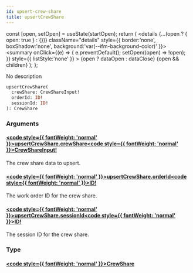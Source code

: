 ```yaml
---
id: upsert-crew-share
title: upsertCrewShare
---
```









  const [open, setOpen] = useState(startOpen);
  return (
    <details {...(open ? { open: true } : {})} className="details" style={{ border:'none', boxShadow:'none', background:'var(--ifm-background-color)' }}>
      <summary
        onClick={(e) => {
          e.preventDefault();
          setOpen((open) => !open);
        }}
        style={{ listStyle:'none' }}
      >
      {open ? dataOpen : dataClose}
      </summary>
      {open && children}
    </details>
  );
};








No description


```graphql
upsertCrewShare(
  crewShare: CrewShareInput!
  orderId: ID!
  sessionId: ID!
): CrewShare
```




### Arguments

#### [<code style={{ fontWeight: 'normal' }}>upsertCrewShare.<b>crewShare</b></code>](#)<Bullet />[<code style={{ fontWeight: 'normal' }}><b>CrewShareInput!</b></code>](/api/types/inputs/crew-share-input) <Badge class="badge badge--secondary badge--non_null" text="non-null"/> <Badge class="badge badge--secondary " text="input"/> 
The crew share data to upsert.


#### [<code style={{ fontWeight: 'normal' }}>upsertCrewShare.<b>orderId</b></code>](#)<Bullet />[<code style={{ fontWeight: 'normal' }}><b>ID!</b></code>](/api/types/scalars/id) <Badge class="badge badge--secondary badge--non_null" text="non-null"/> <Badge class="badge badge--secondary " text="scalar"/> 
The work order ID for the crew share.


#### [<code style={{ fontWeight: 'normal' }}>upsertCrewShare.<b>sessionId</b></code>](#)<Bullet />[<code style={{ fontWeight: 'normal' }}><b>ID!</b></code>](/api/types/scalars/id) <Badge class="badge badge--secondary badge--non_null" text="non-null"/> <Badge class="badge badge--secondary " text="scalar"/> 
The session ID for the crew share.


### Type

#### [<code style={{ fontWeight: 'normal' }}><b>CrewShare</b></code>](/api/types/objects/crew-share) <Badge class="badge badge--secondary " text="object"/>
